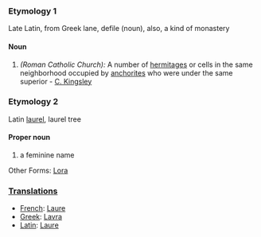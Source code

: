 ===Etymology 1===
Late Latin, from Greek lane, defile (noun), also, a kind of monastery
====Noun====
#''(Roman Catholic Church):'' A number of [[hermitage]]s or cells in the same neighborhood occupied by [[anchorite]]s who were under the same superior - [[C. Kingsley]]
===Etymology 2===
Latin [[laurel]], laurel tree
====Proper noun====
#a feminine name
Other Forms: [[Lora]]
===[[Translations]]===
*[[French]]: [[Laure]]
*[[Greek]]: [[Lavra]]
*[[Latin]]: [[Laure]]